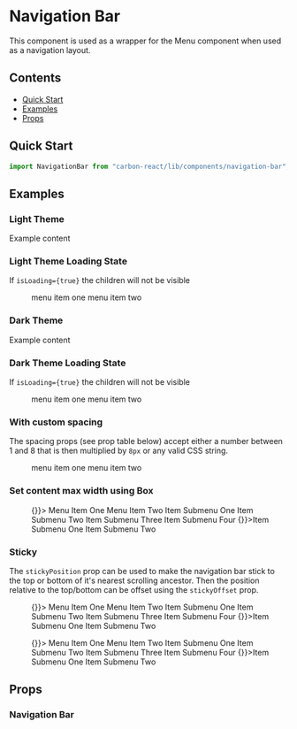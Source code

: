 
<Meta title="Navigation Bar" />

# Navigation Bar

This component is used as a wrapper for the Menu component when used as a navigation layout.

## Contents

- [Quick Start](#quick-start)
- [Examples](#examples)
- [Props](#props)

## Quick Start

```javascript
import NavigationBar from "carbon-react/lib/components/navigation-bar";
```

## Examples

### Light Theme

<Preview>
  <Story name="default" parameters={{ info: { disable: true } }}>
    <NavigationBar>Example content</NavigationBar>
  </Story>
</Preview>

### Light Theme Loading State

If `isLoading={true}` the children will not be visible

<Preview>
  <Story name="isLoading" parameters={{ info: { disable: true } }}>
    <NavigationBar isLoading>
      <Menu>
        <MenuItem>menu item one</MenuItem>
        <MenuItem>menu item two</MenuItem>
      </Menu>
    </NavigationBar>
  </Story>
</Preview>

### Dark Theme

<Preview>
  <Story name="dark theme" parameters={{ info: { disable: true } }}>
    <NavigationBar navigationType="dark">Example content</NavigationBar>
  </Story>
</Preview>

### Dark Theme Loading State

If `isLoading={true}` the children will not be visible

<Preview>
  <Story name="dark theme isLoading" parameters={{ info: { disable: true } }}>
    <NavigationBar navigationType="dark" isLoading>
      <Menu>
        <MenuItem>menu item one</MenuItem>
        <MenuItem>menu item two</MenuItem>
      </Menu>
    </NavigationBar>
  </Story>
</Preview>

### With custom spacing

The spacing props (see prop table below) accept either a number between 1 and 8 that is then multiplied by `8px` or any
valid CSS string.

<Preview>
  <Story name="with custom spacing" parameters={{ info: { disable: true } }}>
    <NavigationBar py={2} px={7}>
      <Menu>
        <MenuItem>menu item one</MenuItem>
        <MenuItem>menu item two</MenuItem>
      </Menu>
    </NavigationBar>
  </Story>
</Preview>

### Set content max width using Box

<Preview>
  <Story
    name="content max width using Box"
    parameters={{ info: { disable: true } }}
  >
    <NavigationBar>
      <Box display="flex" flex="1" maxWidth="1000px" margin="0 auto">
        <SageIcon style={{ alignSelf: "center" }} />
        <Box>
          <VerticalDivider displayInline pr={0} />
        </Box>
        <Menu display="flex" flex="1">
          <MenuItem flex="1" onClick={() => {}}>
            Menu Item One
          </MenuItem>
          <MenuItem flex="0 0 auto" href="#">
            Menu Item Two
          </MenuItem>
          <MenuItem flex="0 0 auto" submenu="Menu Item Three">
            <MenuItem href="#">Item Submenu One</MenuItem>
            <MenuItem href="#">Item Submenu Two</MenuItem>
            <MenuDivider />
            <MenuItem icon="settings" href="#">
              Item Submenu Three
            </MenuItem>
            <MenuItem href="#">Item Submenu Four</MenuItem>
          </MenuItem>
          <MenuItem flex="0 0 auto" submenu="Menu Item Four">
            <MenuItem onClick={() => {}}>Item Submenu One</MenuItem>
            <MenuItem href="#">Item Submenu Two</MenuItem>
          </MenuItem>
        </Menu>
      </Box>
    </NavigationBar>
  </Story>
</Preview>

### Sticky

The `stickyPosition` prop can be used to make the navigation bar stick to the top or bottom of it's nearest scrolling ancestor. Then the position relative to the top/bottom can be offset using the `stickyOffset` prop.

<Preview>
  <Story name="sticky" parameters={{ info: { disable: true } }}>
    <div style={{ overflow: "scroll" }}>
      <div
        style={{
          margin: "50px",
          height: "250px",
        }}
      >
        <NavigationBar
          stickyPosition="top"
          stickyOffset="25px"
          aria-label="header"
        >
          <Box display="flex" flex="1" maxWidth="1000px" margin="0 auto">
            <SageIcon style={{ alignSelf: "center" }} />
            <Box>
              <VerticalDivider displayInline pr={0} />
            </Box>
            <Menu display="flex" flex="1">
              <MenuItem flex="1" onClick={() => {}}>
                Menu Item One
              </MenuItem>
              <MenuItem flex="0 0 auto" href="#">
                Menu Item Two
              </MenuItem>
              <MenuItem flex="0 0 auto" submenu="Menu Item Three">
                <MenuItem href="#">Item Submenu One</MenuItem>
                <MenuItem href="#">Item Submenu Two</MenuItem>
                <MenuDivider />
                <MenuItem icon="settings" href="#">
                  Item Submenu Three
                </MenuItem>
                <MenuItem href="#">Item Submenu Four</MenuItem>
              </MenuItem>
              <MenuItem flex="0 0 auto" submenu="Menu Item Four">
                <MenuItem onClick={() => {}}>Item Submenu One</MenuItem>
                <MenuItem href="#">Item Submenu Two</MenuItem>
              </MenuItem>
            </Menu>
          </Box>
        </NavigationBar>
        <div
          style={{
            height: "1000px",
            background: "green",
          }}
        />
        <NavigationBar
          stickyPosition="bottom"
          stickyOffset="25px"
          aria-label="footer"
        >
          <Box display="flex" flex="1" maxWidth="1000px" margin="0 auto">
            <SageIcon style={{ alignSelf: "center" }} />
            <Box>
              <VerticalDivider displayInline pr={0} />
            </Box>
            <Menu display="flex" flex="1">
              <MenuItem flex="1" onClick={() => {}}>
                Menu Item One
              </MenuItem>
              <MenuItem flex="0 0 auto" href="#">
                Menu Item Two
              </MenuItem>
              <MenuItem flex="0 0 auto" submenu="Menu Item Three">
                <MenuItem href="#">Item Submenu One</MenuItem>
                <MenuItem href="#">Item Submenu Two</MenuItem>
                <MenuDivider />
                <MenuItem icon="settings" href="#">
                  Item Submenu Three
                </MenuItem>
                <MenuItem href="#">Item Submenu Four</MenuItem>
              </MenuItem>
              <MenuItem flex="0 0 auto" submenu="Menu Item Four">
                <MenuItem onClick={() => {}}>Item Submenu One</MenuItem>
                <MenuItem href="#">Item Submenu Two</MenuItem>
              </MenuItem>
            </Menu>
          </Box>
        </NavigationBar>
      </div>
    </div>
  </Story>
</Preview>

## Props

### Navigation Bar

<StyledSystemProps of={NavigationBar} noHeader padding flexBox />
